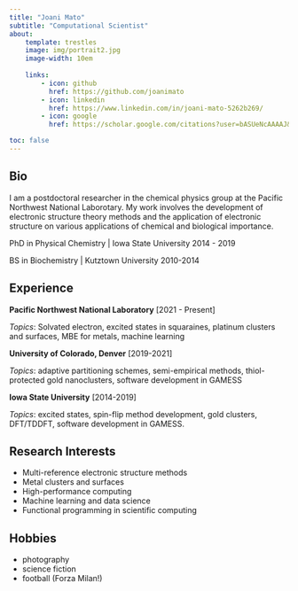 ```yaml
---
title: "Joani Mato"
subtitle: "Computational Scientist"
about: 
    template: trestles
    image: img/portrait2.jpg
    image-width: 10em
    
    links: 
        - icon: github
          href: https://github.com/joanimato
        - icon: linkedin
          href: https://www.linkedin.com/in/joani-mato-5262b269/
        - icon: google
          href: https://scholar.google.com/citations?user=bASUeNcAAAAJ&hl    

toc: false
---
```


## Bio

I am a postdoctoral researcher in the chemical physics group at the Pacific Northwest National Laborotary. My work involves the development of electronic structure theory methods and the application of electronic structure on various applications of chemical and biological importance. 

PhD in Physical Chemistry | Iowa State University 2014 - 2019

BS in Biochemistry | Kutztown University 2010-2014 


## Experience

**Pacific Northwest National Laboratory** [2021 - Present]

*Topics*: Solvated electron, excited states in squaraines, platinum clusters and surfaces, MBE for metals, machine learning

**University of Colorado, Denver** [2019-2021]

*Topics*: adaptive partitioning schemes, semi-empirical methods, thiol-protected gold nanoclusters, software development in GAMESS

**Iowa State University** [2014-2019]

*Topics*: excited states, spin-flip method development, gold clusters, DFT/TDDFT, software development in GAMESS. 

## Research Interests
- Multi-reference electronic structure methods
- Metal clusters and surfaces
- High-performance computing
- Machine learning and data science
- Functional programming in scientific computing

## Hobbies
- photography
- science fiction
- football (Forza Milan!)
